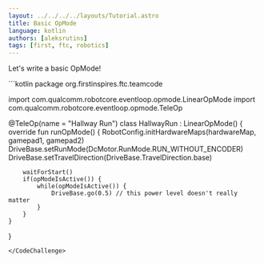 ```yaml
---
layout: ../../../../layouts/Tutorial.astro
title: Basic OpMode
language: kotlin
authors: [aleksrutins]
tags: [first, ftc, robotics]
---
```



Let's write a basic OpMode!

<CodeChallenge client:visible text="Write an opmode that runs the robot forward at half power.">
```kotlin
package org.firstinspires.ftc.teamcode

import com.qualcomm.robotcore.eventloop.opmode.LinearOpMode
import com.qualcomm.robotcore.eventloop.opmode.TeleOp

@TeleOp(name = "Hallway Run")
class HallwayRun : LinearOpMode() {
    override fun runOpMode() {
        RobotConfig.initHardwareMaps(hardwareMap, gamepad1, gamepad2)
        DriveBase.setRunMode(DcMotor.RunMode.RUN_WITHOUT_ENCODER)
        DriveBase.setTravelDirection(DriveBase.TravelDirection.base)

        waitForStart()
        if(opModeIsActive()) {
            while(opModeIsActive()) {
                DriveBase.go(0.5) // this power level doesn't really matter
            }
        }
    }
}
```
</CodeChallenge>